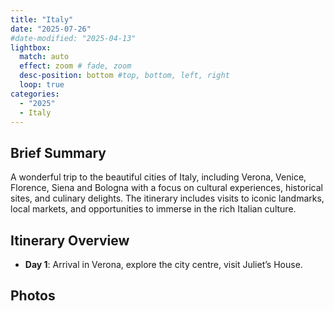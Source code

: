 ```yaml
---
title: "Italy"
date: "2025-07-26"
#date-modified: "2025-04-13"
lightbox:
  match: auto
  effect: zoom # fade, zoom
  desc-position: bottom #top, bottom, left, right
  loop: true
categories:
  - "2025"
  - Italy
---
```


## Brief Summary

A wonderful trip to the beautiful cities of Italy, including Verona, Venice, Florence, Siena and Bologna with a focus on cultural experiences, historical sites, and culinary delights. The itinerary includes visits to iconic landmarks, local markets, and opportunities to immerse in the rich Italian culture.

## Itinerary Overview

-   **Day 1**: Arrival in Verona, explore the city centre, visit Juliet's House.

## Photos
